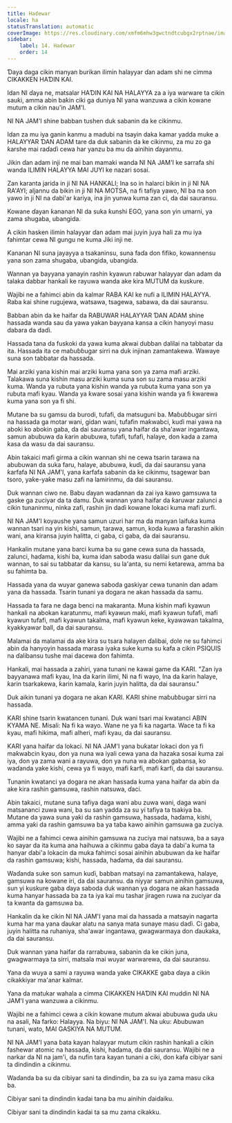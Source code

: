 ```yaml
---
title: Haɗewar
locale: ha
statusTranslation: automatic
coverImage: https://res.cloudinary.com/xmfm6mhw3gwctndtcubgx2rptnae/image/upload/v1740337243/small_cover_educacion_fundamental_a051170f1c.webp
sidebar:
    label: 14. Haɗewar
    order: 14
---
```

Ɗaya daga cikin manyan burikan ilimin halayyar ɗan adam shi ne cimma CIKAKKEN HAƊIN KAI.

Idan NI ɗaya ne, matsalar HAƊIN KAI NA HALAYYA za a iya warware ta cikin sauƙi, amma abin baƙin ciki ga duniya NI yana wanzuwa a cikin kowane mutum a cikin nau'in JAM'I.

NI NA JAM'I shine babban tushen duk sabanin da ke cikinmu.

Idan za mu iya ganin kanmu a madubi na tsayin daka kamar yadda muke a HALAYYAR ƊAN ADAM tare da duk sabanin da ke cikinmu, za mu zo ga ƙarshe mai raɗaɗi cewa har yanzu ba mu da ainihin ɗayanmu.

Jikin ɗan adam inji ne mai ban mamaki wanda NI NA JAM'I ke sarrafa shi wanda ILIMIN HALAYYA MAI JUYI ke nazari sosai.

Zan karanta jarida in ji NI NA HANKALI; Ina so in halarci bikin in ji NI NA RA'AYI; aljannu da bikin in ji NI NA MOTSA, na fi tafiya yawo, NI ba na son yawo in ji NI na dabi'ar kariya, ina jin yunwa kuma zan ci, da dai sauransu.

Kowane ɗayan ƙananan NI da suka ƙunshi EGO, yana son yin umarni, ya zama shugaba, ubangida.

A cikin hasken ilimin halayyar ɗan adam mai juyin juya hali za mu iya fahimtar cewa NI gungu ne kuma Jiki inji ne.

Ƙananan NI suna jayayya a tsakaninsu, suna faɗa don fifiko, kowannensu yana son zama shugaba, ubangida, ubangida.

Wannan ya bayyana yanayin rashin kyawun rabuwar halayyar ɗan adam da talaka dabbar hankali ke rayuwa wanda ake kira MUTUM da kuskure.

Wajibi ne a fahimci abin da kalmar RABA KAI ke nufi a ILIMIN HALAYYA. Raba kai shine rugujewa, watsawa, tsagewa, sabawa, da dai sauransu.

Babban abin da ke haifar da RABUWAR HALAYYAR ƊAN ADAM shine hassada wanda sau da yawa yakan bayyana kansa a cikin hanyoyi masu dabara da daɗi.

Hassada tana da fuskoki da yawa kuma akwai dubban dalilai na tabbatar da ita. Hassada ita ce maɓuɓɓugar sirri na duk injinan zamantakewa. Wawaye suna son tabbatar da hassada.

Mai arziki yana kishin mai arziki kuma yana son ya zama mafi arziki. Talakawa suna kishin masu arziki kuma suna son su zama masu arziki kuma. Wanda ya rubuta yana kishin wanda ya rubuta kuma yana son ya rubuta mafi kyau. Wanda ya ƙware sosai yana kishin wanda ya fi ƙwarewa kuma yana son ya fi shi.

Mutane ba su gamsu da burodi, tufafi, da matsuguni ba. Maɓuɓɓugar sirri na hassada ga motar wani, gidan wani, tufafin maƙwabci, kuɗi mai yawa na aboki ko abokin gaba, da dai sauransu yana haifar da sha'awar ingantawa, samun abubuwa da ƙarin abubuwa, tufafi, tufafi, halaye, don kada a zama ƙasa da wasu da dai sauransu.

Abin takaici mafi girma a cikin wannan shi ne cewa tsarin tarawa na abubuwan da suka faru, halaye, abubuwa, kuɗi, da dai sauransu yana ƙarfafa NI NA JAM'I, yana ƙarfafa sabanin da ke cikinmu, tsagewar ban tsoro, yaƙe-yaƙe masu zafi na lamirinmu, da dai sauransu.

Duk wannan ciwo ne. Babu ɗayan waɗannan da zai iya kawo gamsuwa ta gaske ga zuciyar da ta damu. Duk wannan yana haifar da ƙaruwar zalunci a cikin tunaninmu, ninka zafi, rashin jin daɗi kowane lokaci kuma mafi zurfi.

NI NA JAM'I koyaushe yana samun uzuri har ma da manyan laifuka kuma wannan tsari na yin kishi, samun, tarawa, samun, koda kuwa a farashin aikin wani, ana kiransa juyin halitta, ci gaba, ci gaba, da dai sauransu.

Hankalin mutane yana barci kuma ba su gane cewa suna da hassada, zalunci, haɗama, kishi ba, kuma idan saboda wasu dalilai sun gane duk wannan, to sai su tabbatar da kansu, su la'anta, su nemi ƙetarewa, amma ba su fahimta ba.

Hassada yana da wuyar ganewa saboda gaskiyar cewa tunanin ɗan adam yana da hassada. Tsarin tunani ya dogara ne akan hassada da samu.

Hassada ta fara ne daga benci na makaranta. Muna kishin mafi kyawun hankali na abokan karatunmu, mafi kyawun maki, mafi kyawun tufafi, mafi kyawun tufafi, mafi kyawun takalma, mafi kyawun keke, kyawawan takalma, kyakkyawar ball, da dai sauransu.

Malamai da malamai da ake kira su tsara halayen ɗalibai, dole ne su fahimci abin da hanyoyin hassada marasa iyaka suke kuma su kafa a cikin PSIQUIS na ɗalibansu tushe mai dacewa don fahimta.

Hankali, mai hassada a zahiri, yana tunani ne kawai game da ƘARI. "Zan iya bayyanawa mafi kyau, Ina da ƙarin ilimi, Ni na fi wayo, Ina da ƙarin halaye, ƙarin tsarkakewa, ƙarin kamala, ƙarin juyin halitta, da dai sauransu."

Duk aikin tunani ya dogara ne akan ƘARI. ƘARI shine maɓuɓɓugar sirri na hassada.

ƘARI shine tsarin kwatancen tunani. Duk wani tsari mai kwatanci ABIN KYAMA NE. Misali: Na fi ka wayo. Wane ne ya fi ka nagarta. Wace ta fi ka kyau, mafi hikima, mafi alheri, mafi kyau, da dai sauransu.

ƘARI yana haifar da lokaci. NI NA JAM'I yana buƙatar lokaci don ya fi maƙwabcin kyau, don ya nuna wa iyali cewa yana da hazaka sosai kuma zai iya, don ya zama wani a rayuwa, don ya nuna wa abokan gabansa, ko waɗanda yake kishi, cewa ya fi wayo, mafi ƙarfi, mafi ƙarfi, da dai sauransu.

Tunanin kwatanci ya dogara ne akan hassada kuma yana haifar da abin da ake kira rashin gamsuwa, rashin natsuwa, ɗaci.

Abin takaici, mutane suna tafiya daga wani abu zuwa wani, daga wani matsananci zuwa wani, ba su san yadda za su yi tafiya ta tsakiya ba. Mutane da yawa suna yaƙi da rashin gamsuwa, hassada, haɗama, kishi, amma yaƙi da rashin gamsuwa ba ya taɓa kawo ainihin gamsuwa ga zuciya.

Wajibi ne a fahimci cewa ainihin gamsuwa na zuciya mai natsuwa, ba a saya ko sayar da ita kuma ana haihuwa a cikinmu gaba ɗaya ta dabi'a kuma ta hanyar ɗabi'a lokacin da muka fahimci sosai ainihin abubuwan da ke haifar da rashin gamsuwa; kishi, hassada, haɗama, da dai sauransu.

Waɗanda suke son samun kuɗi, babban matsayi na zamantakewa, halaye, gamsuwa na kowane iri, da dai sauransu. da niyyar samun ainihin gamsuwa, sun yi kuskure gaba ɗaya saboda duk wannan ya dogara ne akan hassada kuma hanyar hassada ba za ta iya kai mu tashar jiragen ruwa na zuciyar da ta kwanta da gamsuwa ba.

Hankalin da ke cikin NI NA JAM'I yana mai da hassada a matsayin nagarta kuma har ma yana ɗaukar alatu na sanya mata sunaye masu daɗi. Ci gaba, juyin halitta na ruhaniya, sha'awar ingantawa, gwagwarmaya don ɗaukaka, da dai sauransu.

Duk wannan yana haifar da rarrabuwa, sabanin da ke cikin juna, gwagwarmaya ta sirri, matsala mai wuyar warwarewa, da dai sauransu.

Yana da wuya a sami a rayuwa wanda yake CIKAKKE gaba ɗaya a cikin cikakkiyar ma'anar kalmar.

Yana da matukar wahala a cimma CIKAKKEN HAƊIN KAI muddin NI NA JAM'I yana wanzuwa a cikinmu.

Wajibi ne a fahimci cewa a cikin kowane mutum akwai abubuwa guda uku na asali, Na farko: Halayya. Na biyu: NI NA JAM'I. Na uku: Abubuwan tunani, wato, MAI GASKIYA NA MUTUM.

NI NA JAM'I yana ɓata kayan halayyar mutum cikin rashin hankali a cikin fashewar atomic na hassada, kishi, haɗama, da dai sauransu. Wajibi ne a narkar da NI na jam'i, da nufin tara kayan tunani a ciki, don kafa cibiyar sani ta dindindin a cikinmu.

Waɗanda ba su da cibiyar sani ta dindindin, ba za su iya zama masu cika ba.

Cibiyar sani ta dindindin kaɗai tana ba mu ainihin ɗaiɗaiku.

Cibiyar sani ta dindindin kaɗai ta sa mu zama cikakku.

